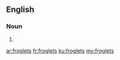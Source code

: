 ==English==

===Noun===
{{head|en|noun plural form}}

# {{plural of|froglet|lang=en}}

[[ar:froglets]]
[[fr:froglets]]
[[ku:froglets]]
[[my:froglets]]
